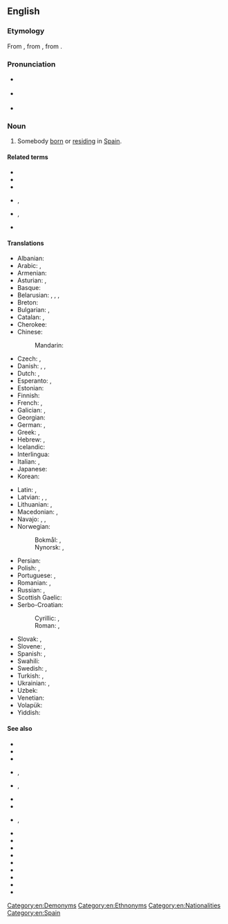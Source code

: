 ==English==

===Etymology===
From {{etyl|enm|en}} {{m|enm|Spaignarde}}, from {{etyl|fro|en}} {{m|fro|Espaignard}}, from {{m|fro|Espaigne}}.

===Pronunciation===
* {{a|RP}} {{IPA|/ˈspæn.jəd/|lang=en}}
* {{a|GA|CA}} {{IPA|/ˈspæn.jɚd/|lang=en}}
* {{audio|en-us-Spaniard.ogg|Audio (US)|lang=en}}

===Noun===
{{en-noun}}

# Somebody [[born]] or [[reside|residing]] in [[Spain]].

====Related terms====
* {{l|en|Spain}}
* {{l|en|spaniel}}
* {{l|en|Spanish}}
* {{l|en|Spanishisation}}, {{l|en|Spanishization}}
* {{l|en|Spanishise}}, {{l|en|Spanishize}}
* {{l|en|Spanishness}}

====Translations====
{{trans-top|somebody from Spain}}
* Albanian: {{t+|sq|spanjoll|m}}
* Arabic: {{t|ar|إِسْبَانِيّ|m}}, {{t+|ar|إِسْبَانِيَّة|f}}
* Armenian: {{t+|hy|իսպանացի}}
* Asturian: {{t+|ast|español|m}}, {{t+|ast|española|f}}
* Basque: {{t+|eu|espainiar}}
* Belarusian: {{t|be|іспа́нец|m}}, {{t|be|іспа́нка|f}}, {{t|be|гішпа́нец|m}}, {{t|be|гішпа́нка|f}} {{qualifier|Taraškevica}}
* Breton: {{t|br|Spagnol|m}}
* Bulgarian: {{t|bg|испа́нец|m}}, {{t|bg|испа́нка|f}}
* Catalan: {{t+|ca|espanyol|m}}, {{t+|ca|espanyola|f}}
* Cherokee: {{t|chr|ᎠᏍᏆᏂ|tr=Asquani|sc=Cher}}
* Chinese:
*: Mandarin: {{t+|cmn|西班牙人|tr=Xībānyárén|sc=Hani}}
* Czech: {{t+|cs|Španěl|m}}, {{t+|cs|Španělka|f}}
* Danish: {{t+|da|spanier|c}}, {{t+|da|spaniol|c}} {{qualifier|archaic}}, {{t|da|spanioler|c}} {{qualifier|archaic}}
* Dutch: {{t+|nl|Spanjaard|m}}, {{t+|nl|Spaanse|f}}
* Esperanto: {{t+|eo|hispano}}, {{t|eo|hispanino}}
* Estonian: {{t|et|hispaanlane}}
* Finnish: {{t+|fi|espanjalainen}}
* French: {{t+|fr|Espagnol|m}}, {{t+|fr|Espagnole|f}}
* Galician: {{t+|gl|español|m}}, {{t|gl|española|f}}
* Georgian: {{t|ka|ესპანელი}}
* German: {{t+|de|Spanier|m}}, {{t+|de|Spanierin|f}}
* Greek: {{t+|el|Ισπανός|m}}, {{t+|el|Ισπανίδα|f}}
* Hebrew: {{t+|he|ספרדי|m|tr=Sfaradi}}, {{t|he|ספרדיה|f|tr=Sfaradiia}}
* Icelandic: {{t|is|Spánverji|m}}
* Interlingua: {{t+|ia|espaniol}}
* Italian: {{t+|it|spagnolo|m}}, {{t+|it|spagnola|f}}
* Japanese: {{t+|ja|スペイン人|tr=Supein-jin|sc=Jpan}}
* Korean: {{t|ko|스페인 사람|tr=Seupein saram}}
{{trans-mid}}
* Latin: {{t|la|hispānus|m|alt=Hispānus}}, {{t|la|hispāna|f|alt=Hispāna}}
* Latvian: {{t|lv|spānis|m}}, {{t|lv|spānietis|m}}, {{t|lv|spāniete|f}}
* Lithuanian: {{t+|lt|ispanas|m}}, {{t+|lt|ispanė|f}}
* Macedonian: {{t|mk|Шпанец|m|tr=Špánec}}, {{t|mk|Шпанка|f|tr=Špánka}}
* Navajo: {{t|nv|Dibé diníí dinéʼiʼ}}, {{t|nv|Naakaiiłbáhí}}, {{t|nv|Tó wónaanídę́ę́ʼ naakaiiłbáhí}}
* Norwegian:
*: Bokmål: {{t+|nb|spanjol|m}}, {{t|nb|spanier|m}}
*: Nynorsk: {{t+|nn|spanjol|m}}, {{t+|nn|spaniar|m}}
* Persian: {{t+|fa|اسپانیولی|tr=espâniyoli}}
* Polish: {{t+|pl|Hiszpan|m-pr}}, {{t+|pl|Hiszpanka|f}}
* Portuguese: {{t+|pt|espanhol|m}}, {{t+|pt|espanhola|f}}
* Romanian: {{t+|ro|spaniol|m}}, {{t+|ro|spaniolă|f}}
* Russian: {{t+|ru|испа́нец|m}}, {{t+|ru|испа́нка|f}}
* Scottish Gaelic: {{t|gd|Spàinneach|m}}
* Serbo-Croatian:
*: Cyrillic: {{t|sh|Шпањо́лац|m}} {{qualifier|Croatia}}, {{t|sh|Шпа́нац|m}} {{qualifier|Bosnia, Serbia}}
*: Roman: {{t+|sh|Španjólac|m}} {{qualifier|Croatian}}, {{t+|sh|Špánac|m}} {{qualifier|Bosnia, Serbia}}
* Slovak: {{t|sk|Španiel|m}}, {{t|sk|Španielka|f}}
* Slovene: {{t+|sl|Špánec|m}}, {{t|sl|Špánka|f}}
* Spanish: {{t+|es|español|m}}, {{t+|es|española|f}}
* Swahili: {{t+|sw|Mhispania}}
* Swedish: {{t+|sv|spanjor|c}} {{qualifier|male}}, {{t+|sv|spanjorska|c}} {{qualifier|female}}
* Turkish: {{t+|tr|İspanyol}}, {{t|tr|İspanyalı}}
* Ukrainian: {{t|uk|іспа́нець|m}}, {{t|uk|іспа́нка|f}}
* Uzbek: {{t+|uz|ispan}}
* Venetian: {{t+|vec|spagnòƚo|m}}
* Volapük: {{t+|vo|Spanyänan}}
* Yiddish: {{t|yi|שפּאַניער|m}}
{{trans-bottom}}

====See also====
* {{l|en|Hispanic}}
* {{l|en|Hispanicism}}
* {{l|en|Hispanicity}}
* {{l|en|Hispanicise}}, {{l|en|Hispanicize}}
* {{l|en|Hispanicisation}}, {{l|en|Hispanicization}}
* {{l|en|Hispanist}}
* {{l|en|Hispano}}
* {{l|en|Hispano-}}, {{l|en|hispano-}}
* {{l|en|Hispanophile}}
* {{l|en|Hispanophilia}}
* {{l|en|Hispanophilic}}
* {{l|en|Hispanophobe}}
* {{l|en|Hispanophobia}}
* {{l|en|Hispanophobic}}
* {{l|en|Hispanophone}}
* {{l|en|Hispanophone Caribbean}}
* {{l|en|Hispanophonia}}

[[Category:en:Demonyms]]
[[Category:en:Ethnonyms]]
[[Category:en:Nationalities]]
[[Category:en:Spain]]